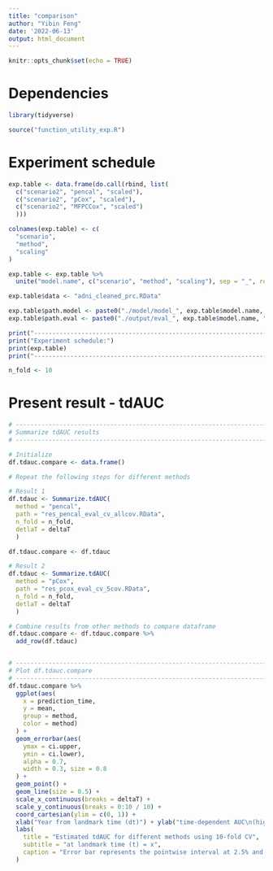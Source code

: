```yaml
---
title: "comparison"
author: "Yibin Feng"
date: '2022-06-13'
output: html_document
---
```


```r
knitr::opts_chunk$set(echo = TRUE)
```

# Dependencies
```r
library(tidyverse)

source("function_utility_exp.R")

```


# Experiment schedule

```r
exp.table <- data.frame(do.call(rbind, list(
  c("scenario2", "pencal", "scaled"),
  c("scenario2", "pCox", "scaled"),
  c("scenario2", "MFPCCox", "scaled")
  )))

colnames(exp.table) <- c(
  "scenario",
  "method",
  "scaling"
)

exp.table <- exp.table %>%
  unite("model.name", c("scenario", "method", "scaling"), sep = "_", remove = FALSE)

exp.table$data <- "adni_cleaned_prc.RData"

exp.table$path.model <- paste0("./model/model_", exp.table$model.name, ".RData")
exp.table$path.eval <- paste0("./output/eval_", exp.table$model.name, ".RData")

print("----------------------------------------------------------------------")
print("Experiment schedule:")
print(exp.table)
print("----------------------------------------------------------------------")
```

```r
n_fold <- 10
```












































# Present result - tdAUC
```r
# ------------------------------------------------------------------------------------------------
# Summarize tdAUC results
# ------------------------------------------------------------------------------------------------

# Initialize
df.tdauc.compare <- data.frame()

# Repeat the following steps for different methods

# Result 1
df.tdauc <- Summarize.tdAUC(
  method = "pencal", 
  path = "res_pencal_eval_cv_allcov.RData", 
  n_fold = n_fold, 
  detlaT = deltaT
  )

df.tdauc.compare <- df.tdauc

# Result 2
df.tdauc <- Summarize.tdAUC(
  method = "pCox", 
  path = "res_pcox_eval_cv_5cov.RData", 
  n_fold = n_fold, 
  detlaT = deltaT
  )

# Combine results from other methods to compare dataframe
df.tdauc.compare <- df.tdauc.compare %>%
  add_row(df.tdauc)


# ------------------------------------------------------------------------------------------------
# Plot df.tdauc.compare
# ------------------------------------------------------------------------------------------------
df.tdauc.compare %>%
  ggplot(aes(
    x = prediction_time, 
    y = mean, 
    group = method,
    color = method)
  ) +
  geom_errorbar(aes(
    ymax = ci.upper,
    ymin = ci.lower),
    alpha = 0.7,
    width = 0.3, size = 0.8
  ) + 
  geom_point() +
  geom_line(size = 0.5) +
  scale_x_continuous(breaks = deltaT) + 
  scale_y_continuous(breaks = 0:10 / 10) +
  coord_cartesian(ylim = c(0, 1)) +
  xlab("Year from landmark time (dt)") + ylab("time-dependent AUC\n(higher is better)") +
  labs(
    title = "Estimated tdAUC for different methods using 10-fold CV",
    subtitle = "at landmark time (t) = x",
    caption = "Error bar represents the pointwise interval at 2.5% and 97.5%"
  )
```


